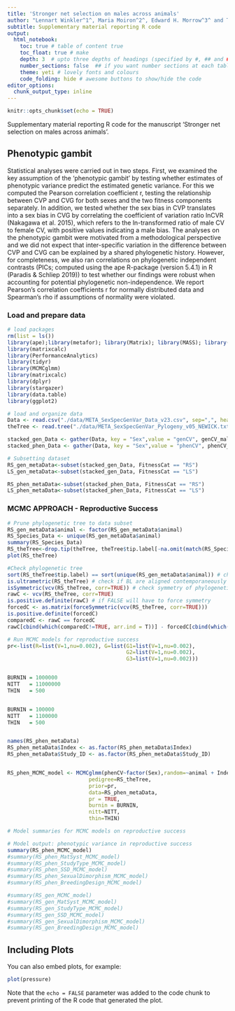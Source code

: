 ---
title: 'Stronger net selection on males across animals'
author: "Lennart Winkler^1^, Maria Moiron^2^, Edward H. Morrow^3^ and Tim Janicke^1,2^ <br></br>  ^1^Applied Zoology, Technical University Dresden <br> ^2^Centre d’Écologie Fonctionnelle et Évolutive, UMR 5175, CNRS, Université de Montpellier</br> ^3^Department for Environmental and Life Sciences, Karlstad University"
subtitle: Supplementary material reporting R code
output:
  html_notebook:
    toc: true # table of content true
    toc_float: true # make 
    depth: 3  # upto three depths of headings (specified by #, ## and ###)
    number_sections: false  ## if you want number sections at each table header
    theme: yeti # lovely fonts and colours
    code_folding: hide # awesome buttons to show/hide the code
editor_options: 
  chunk_output_type: inline
---

```{r setup, include=FALSE}
knitr::opts_chunk$set(echo = TRUE)
```


Supplementary material reporting R code for the manuscript 'Stronger net selection on males across animals'.

## Phenotypic gambit

Statistical analyses were carried out in two steps. First, we examined the key assumption of the ‘phenotypic gambit’ by testing whether estimates of phenotypic variance predict the estimated genetic variance. For this we computed the Pearson correlation coefficient r, testing the relationship between CVP and CVG for both sexes and the two fitness components separately. In addition, we tested whether the sex bias in CVP translates into a sex bias in CVG by correlating the coefficient of variation ratio lnCVR (Nakagawa et al. 2015), which refers to the ln-transformed ratio of male CV to female CV, with positive values indicating a male bias. The analyses on the phenotypic gambit were motivated from a methodological perspective and we did not expect that inter-specific variation in the difference between CVP and CVG can be explained by a shared phylogenetic history. However, for completeness, we also ran correlations on phylogenetic independent contrasts (PICs; computed using the ape R-package (version 5.4.1) in R (Paradis & Schliep 2019)) to test whether our findings were robust when accounting for potential phylogenetic non-independence. We report Pearson’s correlation coefficients r for normally distributed data and Spearman’s rho if assumptions of normality were violated.

### Load and prepare data

```{r, warning=FALSE, message=FALSE, results='hide'}
# load packages
rm(list = ls())
library(ape);library(metafor); library(Matrix); library(MASS); library(pwr);library(multcomp);library(psych);library(outliers)
library(matrixcalc)
library(PerformanceAnalytics)
library(tidyr)
library(MCMCglmm)
library(matrixcalc)
library(dplyr) 
library(stargazer)
library(data.table)
library(ggplot2)
```

```{r}
# load and organize data
Data <- read.csv("./data/META_SexSpecGenVar_Data_v23.csv", sep=",", header=TRUE,fileEncoding="UTF-8-BOM")
theTree <- read.tree("./data/META_SexSpecGenVar_Pylogeny_v05_NEWICK.txt")

stacked_gen_Data <- gather(Data, key = "Sex",value = "genCV", genCV_male, genCV_female)
stacked_phen_Data <- gather(Data, key = "Sex",value = "phenCV", phenCV_male, phenCV_female)
```


```{r}
# Subsetting dataset
RS_gen_metaData<-subset(stacked_gen_Data, FitnessCat == "RS")
LS_gen_metaData<-subset(stacked_gen_Data, FitnessCat == "LS")

RS_phen_metaData<-subset(stacked_phen_Data, FitnessCat == "RS")
LS_phen_metaData<-subset(stacked_phen_Data, FitnessCat == "LS")
```

### MCMC APPROACH - Reproductive Success
```{r,results='hide'}
# Prune phylogenetic tree to data subset
RS_gen_metaData$animal <- factor(RS_gen_metaData$animal)
RS_Species_Data <- unique(RS_gen_metaData$animal)
summary(RS_Species_Data)
RS_theTree<-drop.tip(theTree, theTree$tip.label[-na.omit(match(RS_Species_Data, theTree$tip.label))])
plot(RS_theTree)

#Check phylogenetic tree
sort(RS_theTree$tip.label) == sort(unique(RS_gen_metaData$animal)) # check if tip names correspond to data names
is.ultrametric(RS_theTree) # check if BL are aligned contemporaneously
isSymmetric(vcv(RS_theTree, corr=TRUE)) # check symmetry of phylogenetic correlation matrix
rawC <- vcv(RS_theTree, corr=TRUE)
is.positive.definite(rawC) # if FALSE will have to force symmetry
forcedC <- as.matrix(forceSymmetric(vcv(RS_theTree, corr=TRUE)))
is.positive.definite(forcedC)
comparedC <- rawC == forcedC
rawC[cbind(which(comparedC!=TRUE, arr.ind = T))] - forcedC[cbind(which(comparedC!=TRUE, arr.ind = T))] < 1e-5
```

```{r,results='hide'}
# Run MCMC models for reproductive success
pr<-list(R=list(V=1,nu=0.002), G=list(G1=list(V=1,nu=0.002),
                                      G2=list(V=1,nu=0.002),
                                      G3=list(V=1,nu=0.002)))


BURNIN = 1000000
NITT   = 11000000
THIN   = 500


BURNIN = 100000
NITT   = 1100000
THIN   = 500


names(RS_phen_metaData)
RS_phen_metaData$Index <- as.factor(RS_phen_metaData$Index)
RS_phen_metaData$Study_ID <- as.factor(RS_phen_metaData$Study_ID)


RS_phen_MCMC_model <- MCMCglmm(phenCV~factor(Sex),random=~animal + Index + Study_ID,
                          pedigree=RS_theTree,
                          prior=pr,
                          data=RS_phen_metaData,
                          pr = TRUE,
                          burnin = BURNIN,
                          nitt=NITT,
                          thin=THIN)
```

```{r}
# Model summaries for MCMC models on reproductive success

# Model output: phenotypic variance in reproductive success
summary(RS_phen_MCMC_model)
#summary(RS_phen_MatSyst_MCMC_model)
#summary(RS_phen_StudyType_MCMC_model)
#summary(RS_phen_SSD_MCMC_model)
#summary(RS_phen_SexualDimorphism_MCMC_model)
#summary(RS_phen_BreedingDesign_MCMC_model)

#summary(RS_gen_MCMC_model)
#summary(RS_gen_MatSyst_MCMC_model)
#summary(RS_gen_StudyType_MCMC_model)
#summary(RS_gen_SSD_MCMC_model)
#summary(RS_gen_SexualDimorphism_MCMC_model)
#summary(RS_gen_BreedingDesign_MCMC_model)
```

## Including Plots

You can also embed plots, for example:

```{r pressure, echo=FALSE}
plot(pressure)
```

Note that the `echo = FALSE` parameter was added to the code chunk to prevent printing of the R code that generated the plot.
